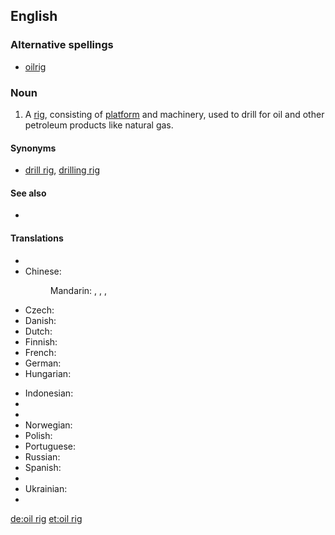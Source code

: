==English==

===Alternative spellings===
* [[oilrig]]

===Noun===
{{en-noun|sg=[[oil]] [[rig]]}}

# A [[rig]], consisting of [[platform]] and machinery, used to drill for oil and other petroleum products like natural gas.

====Synonyms====
* {{sense|oil-drilling equipment}} [[drill rig]], [[drilling rig]]

====See also====
* {{pedialite|Drilling rig}}

====Translations====
{{trans-top|oil-drilling platform}}
* {{trreq|Arabic}}
* Chinese:
*: Mandarin: {{t|zh|石油鑽塔|sc=Hani}}, {{t|zh|石油钻塔|tr=shíyóu zuàntǎ|sc=Hani}}, {{t|zh|石油鑽台|sc=Hani}}, {{t|zh|石油钻台|tr=shíyóu zuàntái|sc=Hani}}
* Czech: {{t|cs|ropná plošina}}
* Danish: {{t|da|borerig}}
* Dutch: {{t|nl|boortoren}}
* Finnish: {{t-|fi|öljynporauslautta}}
* French: {{t|fr|foreuse|f}}
* German: {{t|de|Bohrturm|m}}
* Hungarian: {{t|hu|fúrótorony}}
{{trans-mid}}
* Indonesian: {{t|id|rig pengeboran|xs=Indonesian}}
* {{trreq|Italian}}
* {{trreq|Japanese}}
* Norwegian: {{t|no|borerigg}}
* Polish: {{t|pl|wieża wiertnicza|f}}
* Portuguese: {{t|pt|plataforma de poço de petróleo|f}}
* Russian: {{t|ru|буровая вышка|f|tr=burovája výška}}
* Spanish: {{t|es|plataforma petrolera|f}}
* {{trreq|Swedish}}
* Ukrainian: {{t|uk|бурова вишка|f|xs=Ukrainian}}
* {{trreq|Vietnamese}}
{{trans-bottom}}

[[de:oil rig]]
[[et:oil rig]]